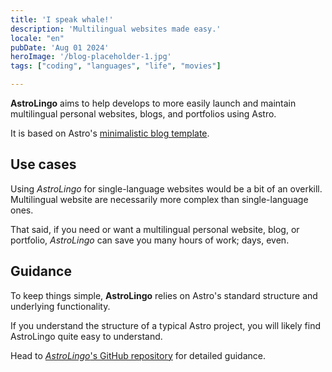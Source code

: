 ```yaml
---
title: 'I speak whale!'
description: 'Multilingual websites made easy.'
locale: "en"
pubDate: 'Aug 01 2024'
heroImage: '/blog-placeholder-1.jpg'
tags: ["coding", "languages", "life", "movies"]

---
```


**AstroLingo** aims to help develops to more easily launch and maintain multilingual personal websites, blogs, and portfolios using Astro.

It is based on Astro's [minimalistic blog template](https://astro.build/themes/details/blog/).

## Use cases
Using *AstroLingo* for single-language websites would be a bit of an overkill. Multilingual website are necessarily more complex than single-language ones. 

That said, if you need or want a multilingual personal website, blog, or portfolio, *AstroLingo* can save you many hours of work; days, even.

## Guidance
To keep things simple, **AstroLingo** relies on Astro's standard structure and underlying functionality.

If you understand the structure of a typical Astro project, you will likely find AstroLingo quite easy to understand.

Head to [*AstroLingo*'s GitHub repository](https://github.com/jbolns/astrolingo) for detailed guidance.
